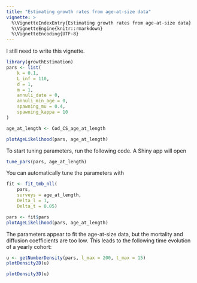 ```yaml
---
title: "Estimating growth rates from age-at-size data"
vignette: >
  %\VignetteIndexEntry{Estimating growth rates from age-at-size data}
  %\VignetteEngine{knitr::rmarkdown}
  %\VignetteEncoding{UTF-8}
---
```


I still need to write this vignette.

```r
library(growthEstimation)
pars <- list(
    k = 0.1,
    L_inf = 110,
    d = 1,
    m = 1,
    annuli_date = 0,
    annuli_min_age = 0,
    spawning_mu = 0.4,
    spawning_kappa = 10
)

age_at_length <- Cod_CS_age_at_length

plotAgeLikelihood(pars, age_at_length)
```

To start tuning parameters, run the following code. A Shiny app will open
```r
tune_pars(pars, age_at_length)
```

You can automatically tune the parameters with
```r
fit <- fit_tmb_nll(
    pars,
    surveys = age_at_length,
    Delta_l = 1,
    Delta_t = 0.05)

pars <- fit$pars
plotAgeLikelihood(pars, age_at_length)
```

The parameters appear to fit the age-at-size data, but the mortality and diffusion
coefficients are too low. This leads to the following time evolution of a yearly
cohort:
```r
u <- getNumberDensity(pars, l_max = 200, t_max = 15)
plotDensity2D(u)
```

```r
plotDensity3D(u)
```

